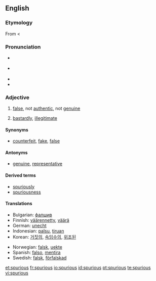 {{was wotd|2007|November|27}}
==English==

===Etymology===
From {{LL.}} {{term|spurius||illegitimate, bastardly|lang=la}} < {{term|spurcus||foul, base, low|lang=la}}

===Pronunciation===
* {{a|RP}} {{IPA|/ˈspjʊə.ri.əs/}}
* {{a|US}} {{IPA|/ˈspjʊr.i.əs/}}
* {{audio|en-us-spurious.ogg|Audio (US)}}
* {{rhymes|ʊəriəs}}

===Adjective===
{{en-adj}}

# [[false]], not [[authentic]], not [[genuine]]
# {{archaic}} [[bastardly]], [[illegitimate]]

====Synonyms====
* {{sense|false}} [[counterfeit]], [[fake]], [[false]]

====Antonyms====
* {{sense|false}} [[genuine]], [[representative]]

====Derived terms====
* [[spuriously]]
* [[spuriousness]]

====Translations====
{{trans-top|false}}
*Bulgarian: [[фалшив]]
*Finnish: [[väärennetty]], [[väärä]]
*German: [[unecht]]
*Indonesian: [[palsu]], [[tiru|tiruan]]
*Korean: [[거짓의]], [[속임수의]], [[위조된]]
{{trans-mid}}
*Norwegian: [[falsk]], [[uekte]]
*Spanish: [[falso]], [[mentira]]
*Swedish: [[falsk]], [[förfalskad]]
{{trans-bottom}}

[[et:spurious]]
[[fr:spurious]]
[[io:spurious]]
[[id:spurious]]
[[pt:spurious]]
[[te:spurious]]
[[vi:spurious]]
